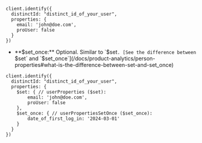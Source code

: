 ```node
client.identify({
  distinctId: "distinct_id_of_your_user",
  properties: {
    email: 'john@doe.com',
    proUser: false
  }
})
```

- **$set_once:** Optional. Similar to `$set`. [See the difference between `$set` and `$set_once`](/docs/product-analytics/person-properties#what-is-the-difference-between-set-and-set_once)

```node
client.identify({
  distinctId: "distinct_id_of_your_user",
  properties: {
    $set: { // userProperties ($set):
        email: 'john@doe.com',
        proUser: false
    },
    $set_once: { // userPropertiesSetOnce ($set_once):
        date_of_first_log_in: '2024-03-01'
    }
  }
})
```
